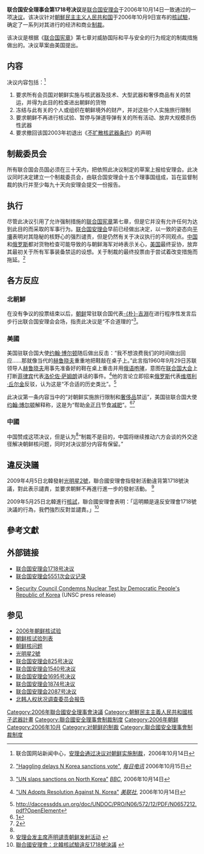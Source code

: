 {{noteTA
|1=zh-hans:朝鲜; zh-hant:北韓;
|2=zh-hans:韩国; zh-hant:南韓;
|3=zh:南北朝鲜; zh-hans:韩朝; zh-hant:南北韓;
|4=zh-hans:朝鲜战场; zh-hant:韓國戰場;
|5=zh:朝鲜语; zh-hant:韓語;
|6=zh:朝鲜文; zh-hant:韓文;
|7=zh:朝鲜民族; zh-hant:韓民族;
|8=zh:朝鲜战争; zh-hant:韓戰; zh-sg:韩战;
|9=zh:南朝鲜; zh-hans:南韩;
|10=zh-hans:朝鲜半岛; zh-hant:朝鮮半島;
|11=zh-hans:朝鲜海; zh-hant:朝鮮海;
|12=zh-hans:朝鲜民主主义人民共和国; zh-hant:朝鮮民主主義人民共和國;
|13=zh-hans:朝鲜人民共和国; zh-hant:朝鮮人民共和國;
|14=zh-hans:韩国国军; zh-hant:韓國國軍;
|15=zh-hans:朝鲜王; zh-hant:朝鮮王;
|16=zh-hans:朝鲜时代; zh-hant:朝鮮時代;
|17=zh-hans:古朝鲜; zh-hant:古朝鮮;
|18=zh-hans:朝鲜日报; zh-hant:朝鮮日報;
|19=zh-hans:李氏朝鲜; zh-hant:李氏朝鮮;
|20=zh-hans:箕子朝鲜; zh-hant:箕子朝鮮;
|21=zh-hans:卫满朝鲜; zh-hant:衛滿朝鮮;
|22=zh-hans:卫氏朝鲜; zh-hant:衛氏朝鮮;
|23=zh-hans:檀君朝鲜; zh-hant:檀君朝鮮;
|24=zh-hans:万历朝鲜战争; zh-hant:萬曆朝鮮戰爭;
|25=zh-hans:朝鲜族; zh-hant:朝鮮族;
}}
{{Infobox UN resolution
|number = 1718
|organ = SC
|date = 10月14日
|year = 2006年
|meeting = 5551
|code = S/RES/1718
|document = http://www.un.org/chinese/aboutun/prinorgs/sc/sres/06/s1718.htm
|for = 15
|abstention = 0
|against = 0
|absent = 0
|subject = 防扩散问题：制裁[[朝鲜|朝鲜]]
|result = 通过
|image =
|caption =
}}
{{北韓與聯合國|expanded=all}}

'''联合国安全理事会第1718号决议'''是[[联合国安理会|联合国安理会]]于2006年10月14日一致通过的一项[[联合国安全理事会决议|决议]]。该决议针对[[朝鮮民主主义人民共和国|朝鮮民主主义人民共和国]]于2006年10月9日宣布的[[2006年朝鮮核試驗|核試驗]]，确定了一系列对其进行的经济和商业[[制裁|制裁]]。

该决议是根据《[[联合国宪章|联合国宪章]]》第七章对威胁国际和平与安全的行为规定的制裁措施做出的。决议草案由美国提出。

==内容==
决议内容包括：<ref name="UN">联合国网站新闻中心，[http://www.un.org/chinese/News/fullstorynews.asp?newsID=6626 安理会通过决议对朝鲜实施制裁]，2006年10月14日</ref>
#要求所有会员国对朝鲜实施与核武器及技术、大型武器和奢侈商品有关的禁运，并得为此目的检查进出朝鲜的货物
#冻结与此有关的个人或组织在朝鲜境外的财产，并对这些个人实施旅行限制
#要求朝鲜不再进行核试验、暂停与弹道导弹有关的所有活动、放弃大规模杀伤性武器
#要求撤回该国2003年初退出《[[不扩散核武器条约|不扩散核武器条约]]》的声明

==制裁委员会==
所有联合国会员国必须在三十天内，把依照此决议制定的草案上报给安理会。此决议同时决定建立一个制裁委员会，由联合国安理会十五个理事国组成，旨在监督制裁的执行并至少每九十天向安理会提交一份报告。

==执行==
尽管此决议引用了允许强制措施的[[联合国宪章|联合国宪章]]第七章，但是它并没有允许任何为达到此目的而采取的军事行为。[[联合国安理会|联合国安理会]]早前已经做出决定，以一致的姿态向[[平壤|平壤]]表明对其隐秘的核野心的强烈谴责，但是仍然有关于决议执行的不同观点。[[中華人民共和國|中国]]和[[俄罗斯|俄罗斯]]都对货物检查可能导致的与朝鲜海军对峙表示关心，[[美国|美国]]最终妥协，放弃其最初关于所有军事装备禁运的设想。关于制裁的最终投票由于尝试着改变措施而拖延。<ref>{{en icon}}[http://www.telegraph.co.uk/news/main.jhtml?xml=/news/2006/10/15/wnkor15.xml "Haggling delays N Korea sanctions vote"], ''[[每日电讯|每日电讯]]'' 2006年10月15日</ref>

==各方反应==
==={{flagicon|DPRK}}北朝鮮===
在没有争议的投票结束以后，[[朝鲜|朝鲜]]常驻联合国代表[[朴吉淵|-{朴}-吉淵]]在进行程序性发言后步行出联合国安理会会场，指责此决议是“不合道理的”<ref name="BBC">{{en icon}}[http://news.bbc.co.uk/2/hi/asia-pacific/6051704.stm "UN slaps sanctions on North Korea"] ''[[BBC|BBC]]'', 2006年10月14日</ref>。

==={{flagicon|US}}美國===
美国驻联合国大使[[约翰·博尔顿|约翰·博尔顿]]随后做出反击：“我不想浪费我们的时间做出回应……那就像当代的[[赫鲁晓夫|赫鲁晓夫]]重重地把鞋敲在桌子上。”此言指1960年9月29日苏联领导人[[赫鲁晓夫|赫鲁晓夫]]用事先准备好的鞋在桌上重击并用[[俄语|俄语]][[敲桌事件|咆哮]]，意图在[[联合国大会|联合国大会]]上打断[[菲律宾|菲律宾]]代表[[洛伦佐·萨姆朗|洛伦佐·萨姆朗]]讲话的事件。<ref>{{en icon}}[http://apnews.myway.com/article/20061014/D8KOKBQ01.html "UN Adopts Resolution Against N. Korea"] ''[[美联社|美联社]]'', 2006年10月14日 </ref>他的言论立即招来[[俄罗斯|俄罗斯]]代表[[维塔利·丘尔金|维塔利·丘尔金]]反驳，认为这是“不合适的历史类比”。<ref>http://daccessdds.un.org/doc/UNDOC/PRO/N06/572/12/PDF/N0657212.pdf?OpenElement{{dead link|date=2018年4月 |bot=InternetArchiveBot |fix-attempted=yes }}</ref><p>
此决议第一条内容当中的“对朝鲜实施旅行限制和[[奢侈品|奢侈品]]禁运”，美国驻联合国大使[[约翰·博尔顿|约翰·博尔顿]]解释称，这是为“帮助[[金正日|金正日]]节食[[减肥|减肥]]”。<ref>[http://news.pchome.com.tw/internation/tvbs/20061016/index-20061016132839392453.html]</ref><ref>[http://news.creaders.net/headline/newsViewer.php?id=684901&dcid=9]</ref>

==={{flagicon|PRC}}中國===
中国赞成这项决议，但是认为<ref name="UN" />“制裁不是目的，中国将继续推动六方会谈的外交途径解决朝鲜核问题，同时对决议部分内容有保留。”

==違反決議==
2009年4月5日北韓發射[[光明星2號|光明星2號]]，聯合國安理會指發射活動違背第1718號決議，對此表示譴責，並要求朝鮮不再進行進一步的發射活動。 <ref>[http://news.xinhuanet.com/video/2009-04/14/content_11182795.htm 安理会发主席声明谴责朝鲜发射活动] {{webarchive|url=https://web.archive.org/web/20090418073130/http://news.xinhuanet.com/video/2009-04/14/content_11182795.htm |date=2009-04-18 }}</ref>

2009年5月25日北韓進行[[2009年北韓核子試爆|核試]]，聯合國安理會表明：「這明顯是違反安理會1718號決議的行為，我們強烈反對並譴責。」<ref>[http://cnnews.chosun.com/site/data/html_dir/2009/05/26/20090526000008.html 聯合國安理會：北韓核試驗違反1718號決議] {{webarchive|url=https://web.archive.org/web/20160305062716/http://cnnews.chosun.com/site/data/html_dir/2009/05/26/20090526000008.html |date=2016-03-05 }}</ref>

== 參考文獻 ==
{{Reflist}}

== 外部链接 ==
{{Wikisource}}
* [http://www.un.org/chinese/aboutun/prinorgs/sc/sres/06/s1718.htm 联合国安理会1718号决议]
* [http://daccessdds.un.org/doc/UNDOC/PRO/N06/572/12/PDF/N0657212.pdf?OpenElement 联合国安理会5551次会议记录]{{dead link|date=2018年4月 |bot=InternetArchiveBot |fix-attempted=yes }}
* {{en icon}}[http://www.un.org/News/Press/docs/2006/sc8853.doc.htm Security Council Condemns Nuclear Test by Democratic People's Republic of Korea] (UNSC press release)

== 参见 ==
{{Portal box|联合国|北朝鲜|核技术|国际关系}}
* [[2006年朝鲜核试验|2006年朝鲜核试验]]
* [[朝鲜核试验列表|朝鲜核试验列表]]
* [[朝鲜核问题|朝鲜核问题]]
* [[光明星2號|光明星2號]]
* [[联合国安理会825号决议|联合国安理会825号决议]]
* [[联合国安理会1540号决议|联合国安理会1540号决议]]
* [[联合国安理会1695号决议|联合国安理会1695号决议]]
* [[联合国安理会1874号决议|联合国安理会1874号决议]]
* [[联合国安理会2087号决议|联合国安理会2087号决议]]
* [[北韩人权状况调查委员会报告|北韩人权状况调查委员会报告]]

{{UNSCR 2006}}
{{朝鲜核与大规模杀伤性武器问题}}

[[Category:2006年聯合國安全理事會決議|Category:2006年聯合國安全理事會決議]]
[[Category:朝鮮民主主義人民共和國核子武器計畫|Category:朝鮮民主主義人民共和國核子武器計畫]]
[[Category:聯合國安全理事會制裁制度|Category:聯合國安全理事會制裁制度]]
[[Category:2006年朝鲜|Category:2006年朝鲜]]
[[Category:2006年10月|Category:2006年10月]]
[[Category:对朝鲜的制裁|Category:对朝鲜的制裁]]
[[Category:聯合國安全理事會制裁制度|Category:聯合國安全理事會制裁制度]]